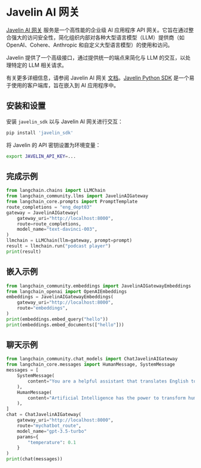 # Javelin AI 网关

[Javelin AI 网关](https://www.getjavelin.io) 服务是一个高性能的企业级 AI 应用程序 API 网关。它旨在通过整合强大的访问安全性，简化组织内部对各种大型语言模型（LLM）提供商（如 OpenAI、Cohere、Anthropic 和自定义大型语言模型）的使用和访问。

Javelin 提供了一个高级接口，通过提供统一的端点来简化与 LLM 的交互，以处理特定的 LLM 相关请求。

有关更多详细信息，请参阅 Javelin AI 网关 [文档](https://docs.getjavelin.io)。[Javelin Python SDK](https://www.github.com/getjavelin/javelin-python) 是一个易于使用的客户端库，旨在嵌入到 AI 应用程序中。

## 安装和设置

安装 `javelin_sdk` 以与 Javelin AI 网关进行交互：

```sh
pip install 'javelin_sdk'
```

将 Javelin 的 API 密钥设置为环境变量：

```sh
export JAVELIN_API_KEY=...
```

## 完成示例

```python
from langchain.chains import LLMChain
from langchain_community.llms import JavelinAIGateway
from langchain_core.prompts import PromptTemplate
route_completions = "eng_dept03"
gateway = JavelinAIGateway(
    gateway_uri="http://localhost:8000",
    route=route_completions,
    model_name="text-davinci-003",
)
llmchain = LLMChain(llm=gateway, prompt=prompt)
result = llmchain.run("podcast player")
print(result)
```

## 嵌入示例

```python
from langchain_community.embeddings import JavelinAIGatewayEmbeddings
from langchain_openai import OpenAIEmbeddings
embeddings = JavelinAIGatewayEmbeddings(
    gateway_uri="http://localhost:8000",
    route="embeddings",
)
print(embeddings.embed_query("hello"))
print(embeddings.embed_documents(["hello"]))
```

## 聊天示例

```python
from langchain_community.chat_models import ChatJavelinAIGateway
from langchain_core.messages import HumanMessage, SystemMessage
messages = [
    SystemMessage(
        content="You are a helpful assistant that translates English to French."
    ),
    HumanMessage(
        content="Artificial Intelligence has the power to transform humanity and make the world a better place"
    ),
]
chat = ChatJavelinAIGateway(
    gateway_uri="http://localhost:8000",
    route="mychatbot_route",
    model_name="gpt-3.5-turbo"
    params={
        "temperature": 0.1
    }
)
print(chat(messages))
```